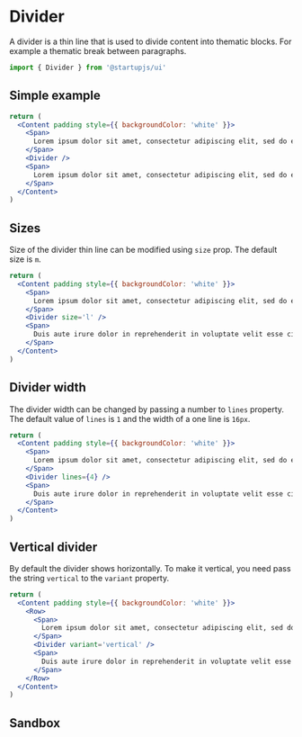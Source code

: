 
# Divider

A divider is a thin line that is used to divide content into thematic blocks. For example a thematic break between paragraphs.

```jsx
import { Divider } from '@startupjs/ui'
```

## Simple example

```jsx example
return (
  <Content padding style={{ backgroundColor: 'white' }}>
    <Span>
      Lorem ipsum dolor sit amet, consectetur adipiscing elit, sed do eiusmod tempor incididunt ut labore et dolore magna aliqua. Ut enim ad minim veniam, quis nostrud exercitation ullamco laboris nisi ut aliquip ex ea commodo consequat.
    </Span>
    <Divider />
    <Span>
      Lorem ipsum dolor sit amet, consectetur adipiscing elit, sed do eiusmod tempor incididunt ut labore et dolore magna aliqua. Ut enim ad minim veniam, quis nostrud exercitation ullamco laboris nisi ut aliquip ex ea commodo consequat.
    </Span>
  </Content>
)
```

## Sizes

Size of the divider thin line can be modified using `size` prop. The default size is `m`.

```jsx example
return (
  <Content padding style={{ backgroundColor: 'white' }}>
    <Span>
      Lorem ipsum dolor sit amet, consectetur adipiscing elit, sed do eiusmod tempor incididunt ut labore et dolore magna aliqua. Ut enim ad minim veniam, quis nostrud exercitation ullamco laboris nisi ut aliquip ex ea commodo consequat.
    </Span>
    <Divider size='l' />
    <Span>
      Duis aute irure dolor in reprehenderit in voluptate velit esse cillum dolore eu fugiat nulla pariatur. Excepteur sint occaecat cupidatat non proident, sunt in culpa qui officia deserunt mollit anim id est laborum.
    </Span>
  </Content>
)
```

## Divider width

The divider width can be changed by passing a number to `lines` property. The default value of `lines` is `1` and the width of a one line is `16px`.

```jsx example
return (
  <Content padding style={{ backgroundColor: 'white' }}>
    <Span>
      Lorem ipsum dolor sit amet, consectetur adipiscing elit, sed do eiusmod tempor incididunt ut labore et dolore magna aliqua. Ut enim ad minim veniam, quis nostrud exercitation ullamco laboris nisi ut aliquip ex ea commodo consequat.
    </Span>
    <Divider lines={4} />
    <Span>
      Duis aute irure dolor in reprehenderit in voluptate velit esse cillum dolore eu fugiat nulla pariatur. Excepteur sint occaecat cupidatat non proident, sunt in culpa qui officia deserunt mollit anim id est laborum.
    </Span>
  </Content>
)
```

## Vertical divider

By default the divider shows horizontally. To make it vertical, you need pass the string `vertical` to the `variant` property.

```jsx example
return (
  <Content padding style={{ backgroundColor: 'white' }}>
    <Row>
      <Span>
        Lorem ipsum dolor sit amet, consectetur adipiscing elit, sed do eiusmod tempor incididunt ut labore et dolore magna aliqua. Ut enim ad minim veniam, quis nostrud exercitation ullamco laboris nisi ut aliquip ex ea commodo consequat.
      </Span>
      <Divider variant='vertical' />
      <Span>
        Duis aute irure dolor in reprehenderit in voluptate velit esse cillum dolore eu fugiat nulla pariatur. Excepteur sint occaecat cupidatat non proident, sunt in culpa qui officia deserunt mollit anim id est laborum.
      </Span>
    </Row>
  </Content>
)
```

## Sandbox

<Sandbox Component={Divider} block />
